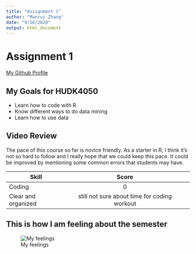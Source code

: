 ```yaml
---
title: "Assignment 1"
author: "Manrui Zhang"
date: "9/16/2020"
output: html_document
---
```


# Assignment 1

[My Github Profile](https://github.com/ManruiZhang)

## My Goals for HUDK4050  

* Learn how to code with R
* Know different ways to do data mining 
* Learn how to use data 

## Video Review

The pace of this course so far is novice friendly. As a starter in R, I think it's not so hard to follow and I really hope that we could keep this pace. It could be improved by mentioning some common errors that students may have. 

|Skill|Score|  
|-|:-:|-:|   
|Coding|0|  
|Clear and organized|still not sure about time for coding workout|   

## This is how I am feeling about the semester

![My feelings](scream.jpeg)

```r


```




